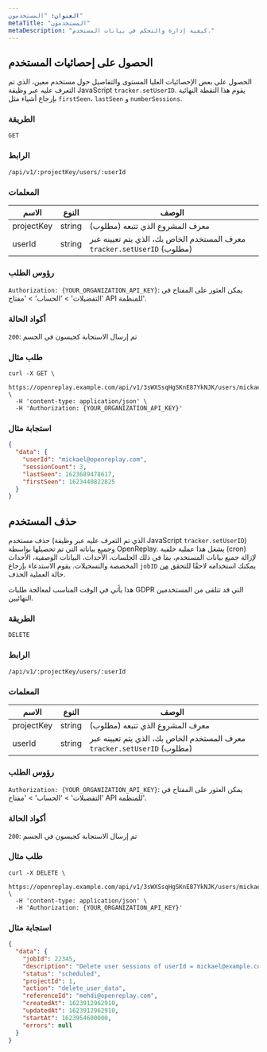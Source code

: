 ```yaml
---
العنوان: "المستخدمون"
metaTitle: "المستخدمون"
metaDescription: "كيفية إدارة والتحكم في بيانات المستخدم."
---
```


## الحصول على إحصائيات المستخدم

الحصول على بعض الإحصائيات العليا المستوى والتفاصيل حول مستخدم معين، الذي تم التعرف عليه عبر وظيفة JavaScript `tracker.setUserID`. يقوم هذا النقطة النهائية بإرجاع أشياء مثل `firstSeen`، `lastSeen` و `numberSessions`.

### الطريقة
`GET`

### الرابط
`/api/v1/:projectKey/users/:userId`

### المعلمات

| الاسم | النوع | الوصف |
|----------|-------------|-------------|
| projectKey | string | معرف المشروع الذي تتبعه (مطلوب) |
| userId | string | معرف المستخدم الخاص بك، الذي يتم تعيينه عبر `tracker.setUserID` (مطلوب) |

### رؤوس الطلب

`Authorization: {YOUR_ORGANIZATION_API_KEY}`: يمكن العثور على المفتاح في 'التفضيلات' > 'الحساب' > 'مفتاح API للمنظمة'.

### أكواد الحالة

`200`: تم إرسال الاستجابة كجيسون في الجسم

### طلب مثال


```shell
curl -X GET \
  https://openreplay.example.com/api/v1/3sWXSsqHgSKnE87YkNJK/users/mickael@openreplay.com \
  -H 'content-type: application/json' \
  -H 'Authorization: {YOUR_ORGANIZATION_API_KEY}'
```


### استجابة مثال


```json
{
  "data": {
    "userId": "mickael@openreplay.com",
    "sessionCount": 3,
    "lastSeen": 1623689478617,
    "firstSeen": 1623440822825
  }
}
```


## حذف المستخدم

حذف مستخدم (الذي تم التعرف عليه عبر وظيفة JavaScript `tracker.setUserID`) وجميع بياناته التي تم تحصيلها بواسطة OpenReplay. يشغل هذا عملية خلفية (cron) لإزالة جميع بيانات المستخدم، بما في ذلك الجلسات، الأحداث، البيانات الوصفية، الأحداث المخصصة والتسجيلات. يقوم الاستدعاء بإرجاع `jobID` يمكنك استخدامه لاحقًا للتحقق [من](/api/jobs#getjobdetails) حالة العملية الحذف.

هذا يأتي في الوقت المناسب لمعالجة طلبات GDPR التي قد تتلقى من المستخدمين النهائيين.

### الطريقة
`DELETE`

### الرابط
`/api/v1/:projectKey/users/:userId`

### المعلمات

| الاسم | النوع | الوصف |
|----------|-------------|-------------|
| projectKey | string | معرف المشروع الذي تتبعه (مطلوب) |
| userId | string | معرف المستخدم الخاص بك، الذي يتم تعيينه عبر `tracker.setUserID` (مطلوب) |

### رؤوس الطلب

`Authorization: {YOUR_ORGANIZATION_API_KEY}`: يمكن العثور على المفتاح في 'التفضيلات' > 'الحساب' > 'مفتاح API للمنظمة'.

### أكواد الحالة

`200`: تم إرسال الاستجابة كجيسون في الجسم

### طلب مثال


```shell
curl -X DELETE \
  https://openreplay.example.com/api/v1/3sWXSsqHgSKnE87YkNJK/users/mickael@example.com \
  -H 'content-type: application/json' \
  -H 'Authorization: {YOUR_ORGANIZATION_API_KEY}'
```


### استجابة مثال


```json
{
  "data": {
    "jobId": 22345,
    "description": "Delete user sessions of userId = mickael@example.com",
    "status": "scheduled",
    "projectId": 1,
    "action": "delete_user_data",
    "referenceId": "mehdi@openreplay.com",
    "createdAt": 1623912962910,
    "updatedAt": 1623912962910,
    "startAt": 1623954600000,
    "errors": null
  }
}
```

